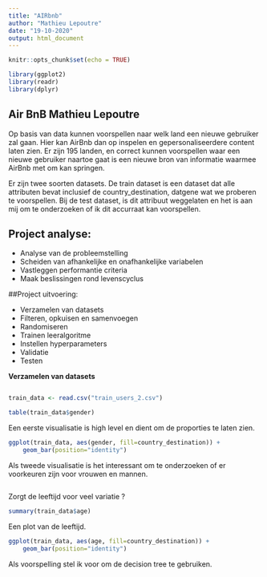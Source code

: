 ```yaml
---
title: "AIRbnb"
author: "Mathieu Lepoutre"
date: "19-10-2020"
output: html_document
---
```


```r
knitr::opts_chunk$set(echo = TRUE)

library(ggplot2)
library(readr)
library(dplyr)
```

## Air BnB Mathieu Lepoutre

Op basis van data kunnen voorspellen naar welk land een nieuwe gebruiker zal gaan. Hier kan AirBnb dan op inspelen en gepersonaliseerdere content laten zien. 
Er zijn 195 landen, en correct kunnen voorspellen waar een nieuwe gebruiker naartoe gaat is een nieuwe bron van informatie waarmee AirBnb met om kan springen.

Er zijn twee soorten datasets. De train dataset is een dataset dat alle attributen bevat inclusief de country_destination, datgene wat we proberen te voorspellen.
Bij de test dataset, is dit attribuut weggelaten en het is aan mij om te onderzoeken of ik dit accurraat kan voorspellen.



## Project analyse:

- Analyse van de probleemstelling
- Scheiden van afhankelijke en onafhankelijke variabelen
- Vastleggen performantie criteria
- Maak beslissingen rond levenscyclus


##Project uitvoering:

- Verzamelen van datasets
- Filteren, opkuisen en samenvoegen
- Randomiseren
- Trainen leeralgoritme
- Instellen hyperparameters
- Validatie
- Testen


**Verzamelen van datasets**

```r
```


```r
train_data <- read.csv("train_users_2.csv")
```


```r
table(train_data$gender)
```

Een eerste visualisatie is high level en dient om de proporties te laten zien.


```r
ggplot(train_data, aes(gender, fill=country_destination)) +
    geom_bar(position="identity")
```

Als tweede visualisatie is het interessant om te onderzoeken of er voorkeuren zijn voor vrouwen en mannen.



```r

```

Zorgt de leeftijd voor veel variatie ?

```r
summary(train_data$age)
```

Een plot van de leeftijd.

```r
ggplot(train_data, aes(age, fill=country_destination)) +
    geom_bar(position="identity")
```



Als voorspelling stel ik voor om de decision tree te gebruiken.

